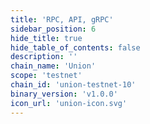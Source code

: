 ```yaml
---
title: 'RPC, API, gRPC'
sidebar_position: 6
hide_title: true
hide_table_of_contents: false
description: ''
chain_name: 'Union'
scope: 'testnet'
chain_id: 'union-testnet-10'
binary_version: 'v1.0.0'
icon_url: 'union-icon.svg'
---
```



<PageTitle
  iconUrl="img/union-icon.svg"
  title="Union Public Endpoints"
  chainId="union-testnet-10"
  version="v1.0.0"
/>

<Endpoints
  api="https://union-t-api.noders.services"
  rpc="https://union-t-rpc.noders.services"
  grpc="union-t-grpc.noders.services:443"
  jsonRpc=""
/>
